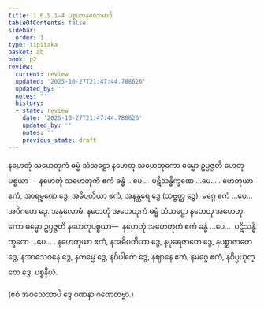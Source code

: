```yaml
---
title: 1.6.5.1–4 ပစ္စယာနုလောမာဒိ
tableOfContents: false
sidebar:
  order: 1
type: tipitaka
basket: ab
book: p2
review:
  current: review
  updated: '2025-10-27T21:47:44.788626'
  updated_by: ''
  notes: ''
  history:
  - state: review
    date: '2025-10-27T21:47:44.788626'
    updated_by: ''
    notes: ''
    previous_state: draft
---
```



<ReviewStatus review={frontmatter.review} showDetails={true} />

<HypothesisAnnotation frontmatter={frontmatter} />

<DynamicBreadcrumb />

<Division number="172" book="p2" e="ch" v="38" p="73">

<Paragraph number="476" book="p2">
နဟေတုံ သဟေတုကံ ဓမ္မံ သံသဋ္ဌော နဟေတု သဟေတုကော ဓမ္မော ဥပ္ပဇ္ဇတိ ဟေတုပစ္စယာ—  နဟေတုံ သဟေတုကံ ဧကံ ခန္ဓံ …ပေ…  ပဋိသန္ဓိက္ခဏေ …ပေ… .
</Paragraph>

</Division>
<Division number="173" book="p2" e="ch" v="38" p="73">

<Paragraph number="477" book="p2">
ဟေတုယာ ဧကံ, အာရမ္မဏေ ဒွေ, အဓိပတိယာ ဧကံ, အနန္တရေ ဒွေ (သဗ္ဗတ္ထ ဒွေ), မဂ္ဂေ ဧကံ …ပေ…  အဝိဂတေ ဒွေ.

</Paragraph>
</Division>

<Paragraph number="478" type="center" book="p2">
အနုလောမံ.


</Paragraph>

<Division number="174" book="p2" e="ch" v="38" p="74">

<Paragraph number="479" book="p2">
နဟေတုံ အဟေတုကံ ဓမ္မံ သံသဋ္ဌော နဟေတု အဟေတုကော ဓမ္မော ဥပ္ပဇ္ဇတိ နဟေတုပစ္စယာ—  နဟေတုံ အဟေတုကံ ဧကံ ခန္ဓံ …ပေ…  ပဋိသန္ဓိက္ခဏေ …ပေ… .
</Paragraph>

</Division>
<Division number="175" book="p2" e="ch" v="38" p="74">

<Paragraph number="480" book="p2">
နဟေတုယာ ဧကံ, နအဓိပတိယာ ဒွေ, နပုရေဇာတေ ဒွေ, နပစ္ဆာဇာတေ ဒွေ, နအာသေဝနေ ဒွေ, နကမ္မေ ဒွေ, နဝိပါကေ ဒွေ, နဈာနေ ဧကံ, နမဂ္ဂေ ဧကံ, နဝိပ္ပယုတ္တေ ဒွေ.

</Paragraph>
</Division>

<Paragraph number="481" type="center" book="p2">
ပစ္စနီယံ.

  
(ဧဝံ အဝသေသာပိ ဒွေ ဂဏနာ ဂဏေတဗ္ဗာ.)
</Paragraph>